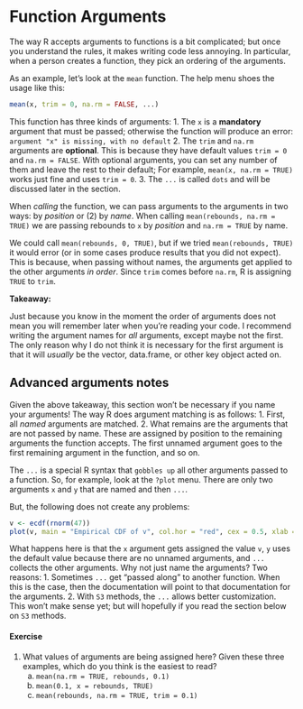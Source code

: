 # Function Arguments

The way R accepts arguments to functions is a bit complicated; but once you understand the rules, it makes writing code less annoying.
In particular, when a person creates a function, they pick an ordering of the arguments. 

As an example, let's look at the `mean` function.
The help menu shoes the usage like this:
``` r
mean(x, trim = 0, na.rm = FALSE, ...)
```

This function has three kinds of arguments:
1. The `x` is a **mandatory** argument that must be passed; otherwise the function will produce an error: `argument "x" is missing, with no default`
2. The `trim` and `na.rm` arguments are **optional**. 
   This is because they have default values `trim = 0` and `na.rm = FALSE`. 
   With optional arguments, you can set any number of them and leave the rest to their default; 
   For example, `mean(x, na.rm = TRUE)` works just fine and uses `trim = 0`. 
3. The `...` is called `dots` and will be discussed later in the section.

When *calling* the function, we can pass arguments to the arguments in two ways: by *position* or (2) by *name*.
When calling `mean(rebounds, na.rm = TRUE)` we are passing rebounds to `x` by *position* and `na.rm = TRUE` by name.

We could call `mean(rebounds, 0, TRUE)`, but if we tried `mean(rebounds, TRUE)` it would error (or in some cases produce results that you did not expect).
This is because, when passing without names, the arguments get applied to the other arguments *in order*.
Since `trim` comes before `na.rm`, R is assigning `TRUE` to `trim`. 

**Takeaway:**

Just because you know in the moment the order of arguments does not mean you will remember later when you're reading your code.
I recommend writing the argument names for *all* arguments, except maybe not the first.
The only reason why I do not think it is necessary for the first argument is that it will *usually* be the vector, data.frame, or other key object acted on. 

## Advanced arguments notes

Given the above takeaway, this section won't be necessary if you name your arguments!
The way R does argument matching is as follows:
1. First, all *named* arguments are matched. 
2. What remains are the arguments that are not passed by name. 
   These are assigned by position to the remaining arguments the function accepts.
   The first unnamed argument goes to the first remaining argument in the function, and so on.

The `...` is a special R syntax that `gobbles up` all other arguments passed to a function.
So, for example, look at the `?plot` menu.
There are only two arguments `x` and `y` that are named and then `...`.

But, the following does not create any problems:
```r
v <- ecdf(rnorm(47))
plot(v, main = "Empirical CDF of v", col.hor = "red", cex = 0.5, xlab = "Value", ylab = NA)
```

What happens here is that the `x` argument gets assigned the value `v`, `y` uses the default value because there are no unnamed arguments, and `...` collects the other arguments. 
Why not just name the arguments?
Two reasons:
1. Sometimes `...` get "passed along" to another function. When this is the case, then the documentation will point to that documentation for the arguments.
2. With `S3` methods, the `...` allows better customization. This won't make sense yet; but will hopefully if you read the section below on `S3` methods.


#### Exercise

1. What values of arguments are being assigned here? Given these three examples, which do you think is the easiest to read?
   a. `mean(na.rm = TRUE, rebounds, 0.1)`
   b. `mean(0.1, x = rebounds, TRUE)`
   c. `mean(rebounds, na.rm = TRUE, trim = 0.1)`
